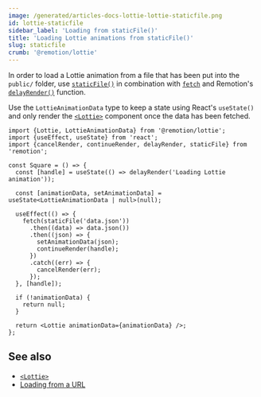 ```yaml
---
image: /generated/articles-docs-lottie-lottie-staticfile.png
id: lottie-staticfile
sidebar_label: 'Loading from staticFile()'
title: 'Loading Lottie animations from staticFile()'
slug: staticfile
crumb: '@remotion/lottie'
---
```


In order to load a Lottie animation from a file that has been put into the `public/` folder, use [`staticFile()`](/docs/staticfile) in combination with [`fetch`](https://developer.mozilla.org/en-US/docs/Web/API/Fetch_API) and Remotion's [`delayRender()`](/docs/delay-render) function.

Use the `LottieAnimationData` type to keep a state using React's `useState()` and only render the [`<Lottie>`](/docs/lottie/lottie) component once the data has been fetched.

```tsx twoslash title="Animation.tsx"
import {Lottie, LottieAnimationData} from '@remotion/lottie';
import {useEffect, useState} from 'react';
import {cancelRender, continueRender, delayRender, staticFile} from 'remotion';

const Square = () => {
  const [handle] = useState(() => delayRender('Loading Lottie animation'));

  const [animationData, setAnimationData] = useState<LottieAnimationData | null>(null);

  useEffect(() => {
    fetch(staticFile('data.json'))
      .then((data) => data.json())
      .then((json) => {
        setAnimationData(json);
        continueRender(handle);
      })
      .catch((err) => {
        cancelRender(err);
      });
  }, [handle]);

  if (!animationData) {
    return null;
  }

  return <Lottie animationData={animationData} />;
};
```

## See also

- [`<Lottie>`](/docs/lottie/lottie)
- [Loading from a URL](/docs/lottie/remote)
